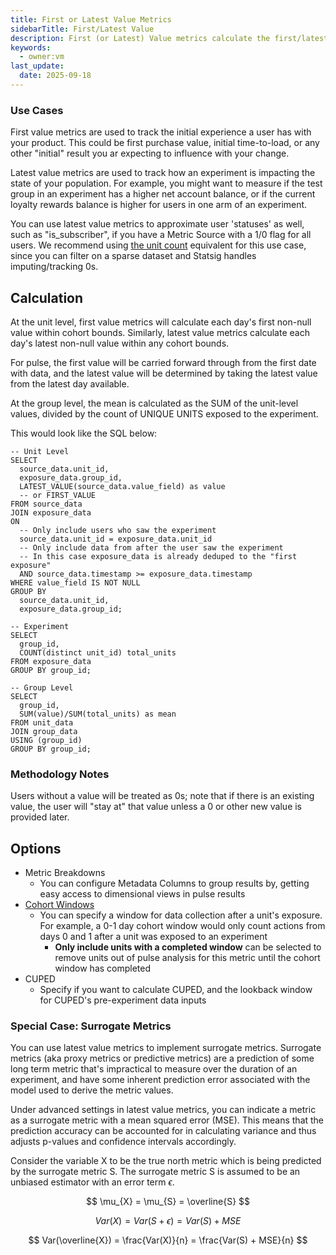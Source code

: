 ```yaml
---
title: First or Latest Value Metrics
sidebarTitle: First/Latest Value
description: First (or Latest) Value metrics calculate the first/latest value of a metric source for each unit, and then average it over the experiment population.
keywords:
  - owner:vm
last_update:
  date: 2025-09-18
---
```


### Use Cases

First value metrics are used to track the initial experience a user has with your product. This could be first purchase value, initial time-to-load, or any other "initial" result you ar expecting to influence with your change.

Latest value metrics are used to track how an experiment is impacting the state of your population. For example, you might want to measure if the test group in an experiment has a higher net account balance, or if the current loyalty rewards balance is higher for users in one arm of an experiment.

You can use latest value metrics to approximate user 'statuses' as well, such as "is_subscriber", if you have a Metric Source with a 1/0 flag for all users. We recommend using [the unit count](./unit-count-latest) equivalent for this use case, since you can filter on a sparse dataset and Statsig handles imputing/tracking 0s.

## Calculation

At the unit level, first value metrics will calculate each day's first non-null value within cohort bounds. Similarly, latest value metrics calculate each day's latest non-null value within any cohort bounds.

For pulse, the first value will be carried forward through from the first date with data, and the latest value will be determined by taking the latest value from the latest day available.

At the group level, the mean is calculated as the SUM of the unit-level values, divided by the count of UNIQUE UNITS exposed to the experiment.

This would look like the SQL below:

```
-- Unit Level
SELECT
  source_data.unit_id,
  exposure_data.group_id,
  LATEST_VALUE(source_data.value_field) as value
  -- or FIRST_VALUE
FROM source_data
JOIN exposure_data
ON
  -- Only include users who saw the experiment
  source_data.unit_id = exposure_data.unit_id
  -- Only include data from after the user saw the experiment
  -- In this case exposure_data is already deduped to the "first exposure"
  AND source_data.timestamp >= exposure_data.timestamp
WHERE value_field IS NOT NULL
GROUP BY
  source_data.unit_id,
  exposure_data.group_id;

-- Experiment
SELECT
  group_id,
  COUNT(distinct unit_id) total_units
FROM exposure_data
GROUP BY group_id;

-- Group Level
SELECT
  group_id,
  SUM(value)/SUM(total_units) as mean
FROM unit_data
JOIN group_data
USING (group_id)
GROUP BY group_id;
```

### Methodology Notes

Users without a value will be treated as 0s; note that if there is an existing value, the user will "stay at" that value unless a 0 or other new value is provided later.

## Options

- Metric Breakdowns
  - You can configure Metadata Columns to group results by, getting easy access to dimensional views in pulse results
- [Cohort Windows]()
  - You can specify a window for data collection after a unit's exposure. For example, a 0-1 day cohort window would only count actions from days 0 and 1 after a unit was exposed to an experiment
    - **Only include units with a completed window** can be selected to remove units out of pulse analysis for this metric until the cohort window has completed
- CUPED
  - Specify if you want to calculate CUPED, and the lookback window for CUPED's pre-experiment data inputs

### Special Case: Surrogate Metrics

You can use latest value metrics to implement surrogate metrics. Surrogate metrics (aka proxy metrics or predictive metrics) are a prediction of some long term metric that's impractical to measure over the duration of an experiment, and have some inherent prediction error associated with the model used to derive the metric values.

Under advanced settings in latest value metrics, you can indicate a metric as a surrogate metric with a mean squared error (MSE). This means that the prediction accuracy can be accounted for in calculating variance and thus adjusts p-values and confidence intervals accordingly.

Consider the variable X to be the true north metric which is being predicted by the surrogate metric S. The surrogate metric S is assumed to be an unbiased estimator with an error term $\epsilon$.

$$
\mu_{X} = \mu_{S} = \overline{S}
$$

$$
Var(X) = Var(S + \epsilon) = Var(S) + MSE
$$

$$
Var(\overline{X}) = \frac{Var(X)}{n} = \frac{Var(S) + MSE}{n}
$$
